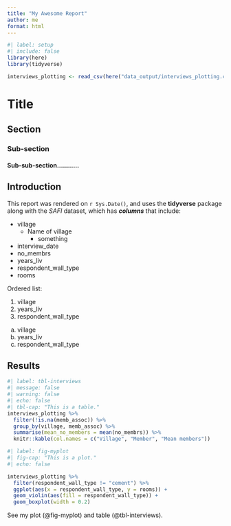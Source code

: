 ```yaml
---
title: "My Awesome Report"
author: me
format: html
---
```


```r
#| label: setup
#| include: false
library(here)
library(tidyverse)

interviews_plotting <- read_csv(here("data_output/interviews_plotting.csv"))
```


# Title
## Section
### Sub-section
#### Sub-sub-section...........

## Introduction

This report was rendered on `r Sys.Date()`, and uses the **tidyverse** package along with the *SAFI*
dataset, which has ***columns*** that include:

- village
  + Name of village
    * something
- interview_date
- no_membrs
- years_liv
- respondent_wall_type
- rooms

Ordered list:

1. village
2. years_liv
3. respondent_wall_type

a. village
b. years_liv
c. respondent_wall_type


## Results

```r
#| label: tbl-interviews
#| message: false
#| warning: false
#| echo: false
#| tbl-cap: "This is a table."
interviews_plotting %>% 
  filter(!is.na(memb_assoc)) %>% 
  group_by(village, memb_assoc) %>% 
  summarise(mean_no_members = mean(no_membrs)) %>% 
  knitr::kable(col.names = c("Village", "Member", "Mean members"))
```

```r
#| label: fig-myplot
#| fig-cap: "This is a plot."
#| echo: false

interviews_plotting %>% 
  filter(respondent_wall_type != "cement") %>% 
  ggplot(aes(x = respondent_wall_type, y = rooms)) +
  geom_violin(aes(fill = respondent_wall_type)) +
  geom_boxplot(width = 0.2)
```

See my plot (@fig-myplot) and table (@tbl-interviews).



